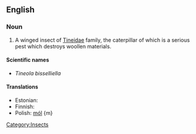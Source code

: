 {{wikipedia|Common_Clothes_Moth}}
==English==

===Noun===
{{en-noun|sg=[[common]] [[clothes]] [[moth]]}}

#  A winged insect of [[Tineidae]] family, the caterpillar of which is a serious pest which destroys woollen materials. 

====Scientific names====
*''Tineola bisselliella''

====Translations====
{{top}}
* Estonian: {{t-|et|riidekoi}}
* Finnish: {{t+|fi|vaatekoi}}
* Polish: [[mól]] {m}
{{bottom}}

[[Category:Insects]]